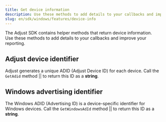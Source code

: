 ```yaml
---
title: Get device information
description: Use these methods to add details to your callbacks and improve your reporting.
slug: en/sdk/windows/features/device-info
---
```


The Adjust SDK contains helper methods that return device information. Use these methods to add details to your callbacks and improve your reporting.

## Adjust device identifier


Adjust generates a unique <Abbr>ADID (Adjust Device ID)</Abbr> for each device. Call the <Tooltip>`GetAdid` method || <GetAdidSig /></Tooltip> to return this ID as a **string**.

<GetAdid />

## Windows advertising identifier


The Windows <Abbr>ADID (Advertising ID)</Abbr> is a device-specific identifier for Windows devices. Call the <Tooltip>`GetWindowsAdId` method || <GetWindowsAdIdSig /></Tooltip> to return this ID as a **string**.

<GetWindowsAdId />
